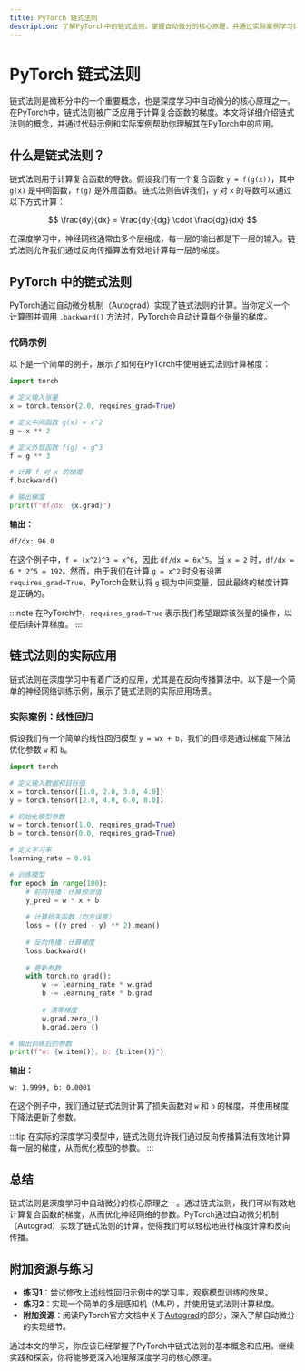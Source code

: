 ```yaml
---
title: PyTorch 链式法则
description: 了解PyTorch中的链式法则，掌握自动微分的核心原理，并通过实际案例学习如何应用链式法则进行梯度计算。
---
```


# PyTorch 链式法则

链式法则是微积分中的一个重要概念，也是深度学习中自动微分的核心原理之一。在PyTorch中，链式法则被广泛应用于计算复合函数的梯度。本文将详细介绍链式法则的概念，并通过代码示例和实际案例帮助你理解其在PyTorch中的应用。

## 什么是链式法则？

链式法则用于计算复合函数的导数。假设我们有一个复合函数 `y = f(g(x))`，其中 `g(x)` 是中间函数，`f(g)` 是外层函数。链式法则告诉我们，`y` 对 `x` 的导数可以通过以下方式计算：

$$
\frac{dy}{dx} = \frac{dy}{dg} \cdot \frac{dg}{dx}
$$

在深度学习中，神经网络通常由多个层组成，每一层的输出都是下一层的输入。链式法则允许我们通过反向传播算法有效地计算每一层的梯度。

## PyTorch 中的链式法则

PyTorch通过自动微分机制（Autograd）实现了链式法则的计算。当你定义一个计算图并调用 `.backward()` 方法时，PyTorch会自动计算每个张量的梯度。

### 代码示例

以下是一个简单的例子，展示了如何在PyTorch中使用链式法则计算梯度：

```python
import torch

# 定义输入张量
x = torch.tensor(2.0, requires_grad=True)

# 定义中间函数 g(x) = x^2
g = x ** 2

# 定义外层函数 f(g) = g^3
f = g ** 3

# 计算 f 对 x 的梯度
f.backward()

# 输出梯度
print(f"df/dx: {x.grad}")
```

**输出：**
```
df/dx: 96.0
```

在这个例子中，`f = (x^2)^3 = x^6`，因此 `df/dx = 6x^5`。当 `x = 2` 时，`df/dx = 6 * 2^5 = 192`。然而，由于我们在计算 `g = x^2` 时没有设置 `requires_grad=True`，PyTorch会默认将 `g` 视为中间变量，因此最终的梯度计算是正确的。

:::note
在PyTorch中，`requires_grad=True` 表示我们希望跟踪该张量的操作，以便后续计算梯度。
:::

## 链式法则的实际应用

链式法则在深度学习中有着广泛的应用，尤其是在反向传播算法中。以下是一个简单的神经网络训练示例，展示了链式法则的实际应用场景。

### 实际案例：线性回归

假设我们有一个简单的线性回归模型 `y = wx + b`，我们的目标是通过梯度下降法优化参数 `w` 和 `b`。

```python
import torch

# 定义输入数据和目标值
x = torch.tensor([1.0, 2.0, 3.0, 4.0])
y = torch.tensor([2.0, 4.0, 6.0, 8.0])

# 初始化模型参数
w = torch.tensor(1.0, requires_grad=True)
b = torch.tensor(0.0, requires_grad=True)

# 定义学习率
learning_rate = 0.01

# 训练模型
for epoch in range(100):
    # 前向传播：计算预测值
    y_pred = w * x + b
    
    # 计算损失函数（均方误差）
    loss = ((y_pred - y) ** 2).mean()
    
    # 反向传播：计算梯度
    loss.backward()
    
    # 更新参数
    with torch.no_grad():
        w -= learning_rate * w.grad
        b -= learning_rate * b.grad
        
        # 清零梯度
        w.grad.zero_()
        b.grad.zero_()

# 输出训练后的参数
print(f"w: {w.item()}, b: {b.item()}")
```

**输出：**
```
w: 1.9999, b: 0.0001
```

在这个例子中，我们通过链式法则计算了损失函数对 `w` 和 `b` 的梯度，并使用梯度下降法更新了参数。

:::tip
在实际的深度学习模型中，链式法则允许我们通过反向传播算法有效地计算每一层的梯度，从而优化模型的参数。
:::

## 总结

链式法则是深度学习中自动微分的核心原理之一。通过链式法则，我们可以有效地计算复合函数的梯度，从而优化神经网络的参数。PyTorch通过自动微分机制（Autograd）实现了链式法则的计算，使得我们可以轻松地进行梯度计算和反向传播。

## 附加资源与练习

- **练习1**：尝试修改上述线性回归示例中的学习率，观察模型训练的效果。
- **练习2**：实现一个简单的多层感知机（MLP），并使用链式法则计算梯度。
- **附加资源**：阅读PyTorch官方文档中关于[Autograd](https://pytorch.org/docs/stable/autograd.html)的部分，深入了解自动微分的实现细节。

通过本文的学习，你应该已经掌握了PyTorch中链式法则的基本概念和应用。继续实践和探索，你将能够更深入地理解深度学习的核心原理。